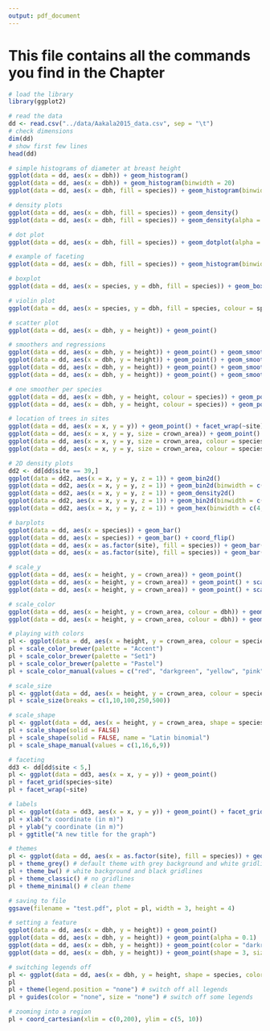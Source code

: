 ```yaml
---
output: pdf_document
---
```

# This file contains all the commands you find in the Chapter

```r
# load the library
library(ggplot2)
```

```r
# read the data
dd <- read.csv("../data/Aakala2015_data.csv", sep = "\t")
# check dimensions
dim(dd)
# show first few lines
head(dd)
```

```r
# simple histograms of diameter at breast height
ggplot(data = dd, aes(x = dbh)) + geom_histogram()
ggplot(data = dd, aes(x = dbh)) + geom_histogram(binwidth = 20)
ggplot(data = dd, aes(x = dbh, fill = species)) + geom_histogram(binwidth = 20)
```

```r
# density plots
ggplot(data = dd, aes(x = dbh, fill = species)) + geom_density() 
ggplot(data = dd, aes(x = dbh, fill = species)) + geom_density(alpha = 0.2) 
```

```r
# dot plot
ggplot(data = dd, aes(x = dbh, fill = species)) + geom_dotplot(alpha = 0.2, binwidth = 10)
```

```r
# example of faceting
ggplot(data = dd, aes(x = dbh, fill = species)) + geom_histogram(binwidth = 20) + facet_wrap(~species)
```

```r
# boxplot
ggplot(data = dd, aes(x = species, y = dbh, fill = species)) + geom_boxplot()
```

```r
# violin plot
ggplot(data = dd, aes(x = species, y = dbh, fill = species, colour = species)) +  geom_violin()
```

```r
# scatter plot
ggplot(data = dd, aes(x = dbh, y = height)) + geom_point()
```

```r
# smoothers and regressions
ggplot(data = dd, aes(x = dbh, y = height)) + geom_point() + geom_smooth()
ggplot(data = dd, aes(x = dbh, y = height)) + geom_point() + geom_smooth(method = "lm")
ggplot(data = dd, aes(x = dbh, y = height)) + geom_point() + geom_smooth(method = "glm", formula = "y ~ poly(x, 2)")
ggplot(data = dd, aes(x = dbh, y = height)) + geom_point() + geom_smooth(method = "glm", formula = "y ~ poly(x, 3)")
```

```r
# one smoother per species
ggplot(data = dd, aes(x = dbh, y = height, colour = species)) + geom_point()
ggplot(data = dd, aes(x = dbh, y = height, colour = species)) + geom_point() + geom_smooth(method = "glm", formula = "y ~ poly(x, 3)")
```

```r
# location of trees in sites
ggplot(data = dd, aes(x = x, y = y)) + geom_point() + facet_wrap(~site) 
ggplot(data = dd, aes(x = x, y = y, size = crown_area)) + geom_point() + facet_wrap(~site)
ggplot(data = dd, aes(x = x, y = y, size = crown_area, colour = species)) + geom_point() + facet_wrap(~site)
ggplot(data = dd, aes(x = x, y = y, size = crown_area, colour = species, shape = species)) + geom_point() + facet_wrap(~site)  
```

```r
# 2D density plots
dd2 <- dd[dd$site == 39,]
ggplot(data = dd2, aes(x = x, y = y, z = 1)) + geom_bin2d()
ggplot(data = dd2, aes(x = x, y = y, z = 1)) + geom_bin2d(binwidth = c(4, 4))
ggplot(data = dd2, aes(x = x, y = y, z = 1)) + geom_density2d()
ggplot(data = dd2, aes(x = x, y = y, z = 1)) + geom_bin2d(binwidth = c(4, 4)) + geom_density2d(colour = "red")
ggplot(data = dd2, aes(x = x, y = y, z = 1)) + geom_hex(binwidth = c(4,4))  # requires installing some packages
```

```r
# barplots
ggplot(data = dd, aes(x = species)) + geom_bar()
ggplot(data = dd, aes(x = species)) + geom_bar() + coord_flip()
ggplot(data = dd, aes(x = as.factor(site), fill = species)) + geom_bar() + coord_flip()
ggplot(data = dd, aes(x = as.factor(site), fill = species)) + geom_bar(position = "dodge") + coord_flip()
```

```r
# scale_y
ggplot(data = dd, aes(x = height, y = crown_area)) + geom_point()
ggplot(data = dd, aes(x = height, y = crown_area)) + geom_point() + scale_y_log10()
ggplot(data = dd, aes(x = height, y = crown_area)) + geom_point() + scale_y_sqrt()
```

```r
# scale_color
ggplot(data = dd, aes(x = height, y = crown_area, colour = dbh)) + geom_point()
ggplot(data = dd, aes(x = height, y = crown_area, colour = dbh)) + geom_point() + scale_color_gradient(high = "black", low = "red")
```

```r
# playing with colors
pl <- ggplot(data = dd, aes(x = height, y = crown_area, colour = species)) + geom_point()
pl + scale_color_brewer(palette = "Accent")
pl + scale_color_brewer(palette = "Set1")
pl + scale_color_brewer(palette = "Pastel")
pl + scale_color_manual(values = c("red", "darkgreen", "yellow", "pink"))
```

```r
# scale_size
pl <- ggplot(data = dd, aes(x = height, y = crown_area, colour = species, size = dbh)) + geom_point()
pl + scale_size(breaks = c(1,10,100,250,500))
```

```r
# scale_shape
pl <- ggplot(data = dd, aes(x = height, y = crown_area, shape = species)) + geom_point()
pl + scale_shape(solid = FALSE)
pl + scale_shape(solid = FALSE, name = "Latin binomial")
pl + scale_shape_manual(values = c(1,16,6,9))
```

```r
# faceting
dd3 <- dd[dd$site < 5,]
pl <- ggplot(data = dd3, aes(x = x, y = y)) + geom_point()
pl + facet_grid(species~site)
pl + facet_wrap(~site)
```

```r
# labels
pl <- ggplot(data = dd3, aes(x = x, y = y)) + geom_point() + facet_grid(species~site)
pl + xlab("x coordinate (in m)")
pl + ylab("y coordinate (in m)") 
pl + ggtitle("A new title for the graph")
```

```r
# themes
pl <- ggplot(data = dd, aes(x = as.factor(site), fill = species)) + geom_bar(position = "dodge") + coord_flip() 
pl + theme_grey() # default theme with grey background and white gridlines
pl + theme_bw() # white background and black gridlines
pl + theme_classic() # no gridlines
pl + theme_minimal() # clean theme
```

```r
# saving to file
ggsave(filename = "test.pdf", plot = pl, width = 3, height = 4)
```

```r
# setting a feature
ggplot(data = dd, aes(x = dbh, y = height)) + geom_point()
ggplot(data = dd, aes(x = dbh, y = height)) + geom_point(alpha = 0.1)
ggplot(data = dd, aes(x = dbh, y = height)) + geom_point(color = "darkred")
ggplot(data = dd, aes(x = dbh, y = height)) + geom_point(shape = 3, size = 4)
```

```r
# switching legends off
pl <- ggplot(data = dd, aes(x = dbh, y = height, shape = species, color = site, size = crown_area)) + geom_point()
pl
pl + theme(legend.position = "none") # switch off all legends
pl + guides(color = "none", size = "none") # switch off some legends
```

```r
# zooming into a region
pl + coord_cartesian(xlim = c(0,200), ylim = c(5, 10))
```